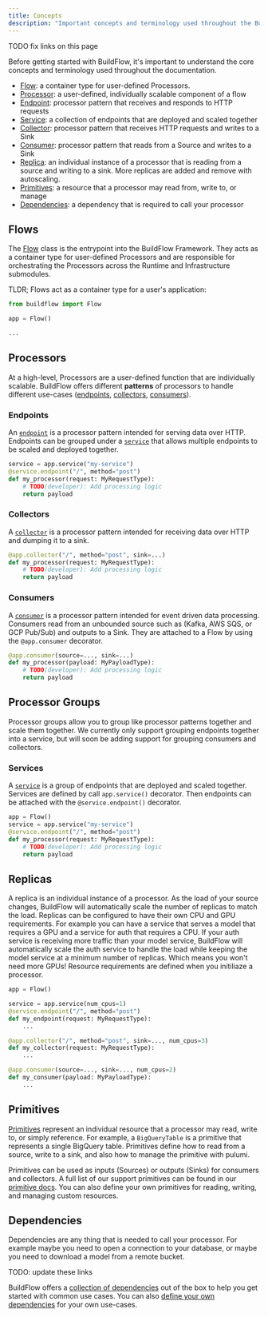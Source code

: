 ```yaml
---
title: Concepts
description: "Important concepts and terminology used throughout the BuildFlow documentation."
---
```


TODO fix links on this page

Before getting started with BuildFlow, it's important to understand the core concepts and terminology used throughout the documentation.

- [Flow](#flows): a container type for user-defined Processors.
- [Processor](#processors): a user-defined, individually scalable component of a flow
- [Endpoint](#endpoints): processor pattern that receives and responds to HTTP requests
- [Service](#services): a collection of endpoints that are deployed and scaled together
- [Collector](#collectors): processor pattern that receives HTTP requests and writes to a Sink
- [Consumer](#consumers): processor pattern that reads from a Source and writes to a Sink
- [Replica](#replicas): an individual instance of a processor that is reading from a source and writing to a sink. More replicas are added and remove with autoscaling.
- [Primitives](#primitives): a resource that a processor may read from, write to, or manage
- [Dependencies](#dependencies): a dependency that is required to call your processor


## Flows

The [Flow](./user-guides/flows/overview) class is the entrypoint into the BuildFlow Framework. They acts as a container type for user-defined Processors and are responsible for orchestrating the Processors across the Runtime and Infrastructure submodules.

TLDR; Flows act as a container type for a user's application:
```python
from buildflow import Flow

app = Flow()

...
```

## Processors

At a high-level, Processors are a user-defined function that are individually scalable. 
BuildFlow offers different **patterns** of processors to handle different use-cases ([endpoints](#endpoints), [collectors](#collectors), [consumers](#consumers)).


### Endpoints
An [`endpoint`](./user-guides/endpoints/overview) is a processor pattern intended for serving data over HTTP.
Endpoints can be grouped under a [`service`](#services) that allows multiple endpoints to be scaled and deployed together.

```python
service = app.service("my-service")
@service.endpoint("/", method="post")
def my_processor(request: MyRequestType):
    # TODO(developer): Add processing logic
    return payload
```

### Collectors

A [`collector`](./user-guides/collectors/overview) is a processor pattern intended for receiving data over HTTP and dumping it to a sink.

```python
@app.collector("/", method="post", sink=...)
def my_processor(request: MyRequestType):
    # TODO(developer): Add processing logic
    return payload
```

### Consumers
A [`consumer`](./user-guides/coneumsers/overview) is a processor pattern intended for event driven data processing. Consumers read from an unbounded source such as (Kafka, AWS SQS, or GCP Pub/Sub) and outputs to a Sink. They are attached to a Flow by using the `@app.consumer` decorator.

```python
@app.consumer(source=..., sink=...)
def my_processor(payload: MyPayloadType):
    # TODO(developer): Add processing logic
    return payload
```

## Processor Groups

Processor groups allow you to group like processor patterns together and scale them together.
We currently only support grouping endpoints together into a service, but will soon be adding support
for grouping consumers and collectors.

### Services

A [`service`](./user-guides/services/overview) is a group of endpoints that are deployed and scaled together. Services are defined by call `app.service()` decorator.
Then endpoints can be attached with the `@service.endpoint()` decorator.

```python
app = Flow()
service = app.service("my-service")
@service.endpoint("/", method="post")
def my_processor(request: MyRequestType):
    # TODO(developer): Add processing logic
    return payload
```

## Replicas

A replica is an individual instance of a processor. As the load of your source changes, BuildFlow will automatically scale the number of replicas to match the load.
Replicas can be configured to have their own CPU and GPU requirements. For example you can have a service that serves a model that requires a GPU and a service for auth that requires a CPU.
If your auth service is receiving more traffic than your model service, BuildFlow will automatically scale the auth service to handle the load while keeping the model service at a minimum number of replicas. Which means you won't need more GPUs!
Resource requirements are defined when you initiliaze a processor.

```python
app = Flow()

service = app.service(num_cpus=1)
@service.endpoint("/", method="post")
def my_endpoint(request: MyRequestType):
    ...

@app.collector("/", method="post", sink=..., num_cpus=3)
def my_collector(request: MyRequestType):
    ...

@app.consumer(source=..., sink=..., num_cpus=2)
def my_consumer(payload: MyPayloadType):
    ...
```

## Primitives

[Primitives](./user-guides/primitives/overview) represent an individual resource that a processor may read, write to, or simply reference. For example, a `BigQueryTable` is a primitive that represents a single BigQuery table. Primitives define how to read from a source, write to a sink, and also how to manage the primitive with pulumi. 

Primitives can be used as inputs (Sources) or outputs (Sinks) for consumers and collectors. A full list of our support primitives can be found in our [primitive docs](./category/primitives). You can also define your own primitives for reading, writing, and managing custom resources.

## Dependencies

Dependencies are any thing that is needed to call your processor. For example maybe you need to open a connection to your database, or maybe you need to download a model from a remote bucket.

TODO: update these links

BuildFlow offers a [collection of dependencies](./reference/dependencies) out of the box to help you get started with common use cases. You can also [define your own dependencies](./user-guides/dependencies/build-your-own) for your own use-cases.